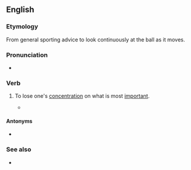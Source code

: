 ==English==

===Etymology===
From general sporting advice to look continuously at the ball as it moves.

===Pronunciation===
* {{audio|en|En-au-take one's eye off the ball.ogg|Audio (AU)}}

===Verb===
{{en-verb|take<,,took,taken> one's eye off the ball}}

# {{lb|en|idiomatic}} To lose one's [[concentration]] on what is most [[important]].
#: {{ux|en|One of the keys to success in business is never to '''take your eye off the ball'''.}}
#* {{quote-journal|en|year=2022 December 14|author=Barry Doe|title=NRT review meets Christmas deadlines|journal=RAIL|issue=972|page=43|text=But I regret the '''eye has been off the ball''' in recent years, and reliability, as well as service provision, is poor.}}

====Antonyms====
* {{l|en|keep one's eye on the ball}}

===See also===
* {{l|en|drop the ball}}